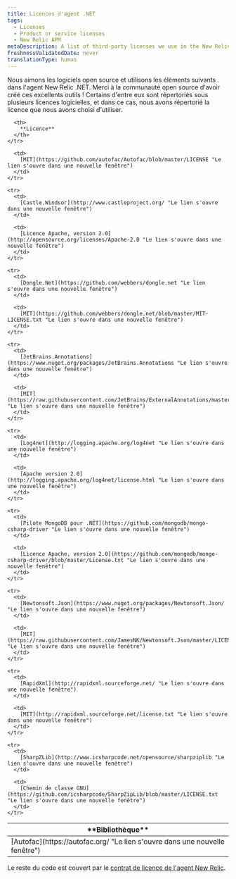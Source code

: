 ```yaml
---
title: Licences d'agent .NET
tags:
  - Licenses
  - Product or service licenses
  - New Relic APM
metaDescription: A list of third-party licenses we use in the New Relic .NET agent.
freshnessValidatedDate: never
translationType: human
---
```


Nous aimons les logiciels open source et utilisons les éléments suivants dans l&apos;agent New Relic .NET. Merci à la communauté open source d&apos;avoir créé ces excellents outils ! Certains d&apos;entre eux sont répertoriés sous plusieurs licences logicielles, et dans ce cas, nous avons répertorié la licence que nous avons choisi d&apos;utiliser.

<table>
  <thead>
    <tr>
      <th width={250}>
        **Bibliothèque**
      </th>

      <th>
        **Licence**
      </th>
    </tr>
  </thead>

  <tbody>
    <tr>
      <td>
        [Autofac](https://autofac.org/ "Le lien s'ouvre dans une nouvelle fenêtre")
      </td>

      <td>
        [MIT](https://github.com/autofac/Autofac/blob/master/LICENSE "Le lien s'ouvre dans une nouvelle fenêtre")
      </td>
    </tr>

    <tr>
      <td>
        [Castle.Windsor](http://www.castleproject.org/ "Le lien s'ouvre dans une nouvelle fenêtre")
      </td>

      <td>
        [Licence Apache, version 2.0](http://opensource.org/licenses/Apache-2.0 "Le lien s'ouvre dans une nouvelle fenêtre")
      </td>
    </tr>

    <tr>
      <td>
        [Dongle.Net](https://github.com/webbers/dongle.net "Le lien s'ouvre dans une nouvelle fenêtre")
      </td>

      <td>
        [MIT](https://github.com/webbers/dongle.net/blob/master/MIT-LICENSE.txt "Le lien s'ouvre dans une nouvelle fenêtre")
      </td>
    </tr>

    <tr>
      <td>
        [JetBrains.Annotations](https://www.nuget.org/packages/JetBrains.Annotations "Le lien s'ouvre dans une nouvelle fenêtre")
      </td>

      <td>
        [MIT](https://raw.githubusercontent.com/JetBrains/ExternalAnnotations/master/LICENSE.md "Le lien s'ouvre dans une nouvelle fenêtre")
      </td>
    </tr>

    <tr>
      <td>
        [Log4net](http://logging.apache.org/log4net "Le lien s'ouvre dans une nouvelle fenêtre")
      </td>

      <td>
        [Apache version 2.0](http://logging.apache.org/log4net/license.html "Le lien s'ouvre dans une nouvelle fenêtre")
      </td>
    </tr>

    <tr>
      <td>
        [Pilote MongoDB pour .NET](https://github.com/mongodb/mongo-csharp-driver "Le lien s'ouvre dans une nouvelle fenêtre")
      </td>

      <td>
        [Licence Apache, version 2.0](https://github.com/mongodb/mongo-csharp-driver/blob/master/License.txt "Le lien s'ouvre dans une nouvelle fenêtre")
      </td>
    </tr>

    <tr>
      <td>
        [Newtonsoft.Json](https://www.nuget.org/packages/Newtonsoft.Json/ "Le lien s'ouvre dans une nouvelle fenêtre")
      </td>

      <td>
        [MIT](https://raw.githubusercontent.com/JamesNK/Newtonsoft.Json/master/LICENSE.md "Le lien s'ouvre dans une nouvelle fenêtre")
      </td>
    </tr>

    <tr>
      <td>
        [RapidXml](http://rapidxml.sourceforge.net/ "Le lien s'ouvre dans une nouvelle fenêtre")
      </td>

      <td>
        [MIT](http://rapidxml.sourceforge.net/license.txt "Le lien s'ouvre dans une nouvelle fenêtre")
      </td>
    </tr>

    <tr>
      <td>
        [SharpZLib](http://www.icsharpcode.net/opensource/sharpziplib "Le lien s'ouvre dans une nouvelle fenêtre")
      </td>

      <td>
        [Chemin de classe GNU](https://github.com/icsharpcode/SharpZipLib/blob/master/LICENSE.txt "Le lien s'ouvre dans une nouvelle fenêtre")
      </td>
    </tr>
  </tbody>
</table>

Le reste du code est couvert par le [contrat de licence de l&apos;agent New Relic](/docs/licenses/license-information/other-licenses/new-relic-agent-license).